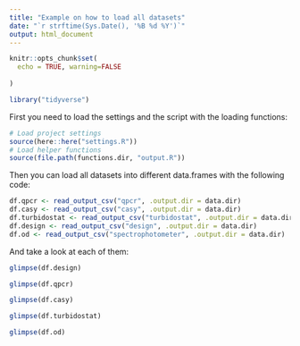 ```yaml
---
title: "Example on how to load all datasets"
date: "`r strftime(Sys.Date(), '%B %d %Y')`"
output: html_document
---
```


```r
knitr::opts_chunk$set(
  echo = TRUE, warning=FALSE
  
)

library("tidyverse")
```

First you need to load the settings and the script with the loading functions:

```r
# Load project settings
source(here::here("settings.R"))
# Load helper functions
source(file.path(functions.dir, "output.R"))
```

Then you can load all datasets into different data.frames with the following code:

```r
df.qpcr <- read_output_csv("qpcr", .output.dir = data.dir)
df.casy <- read_output_csv("casy", .output.dir = data.dir)
df.turbidostat <- read_output_csv("turbidostat", .output.dir = data.dir)
df.design <- read_output_csv("design", .output.dir = data.dir)
df.od <- read_output_csv("spectrophotometer", .output.dir = data.dir)
```

And take a look at each of them:

```r
glimpse(df.design)
```

```r
glimpse(df.qpcr)
```

```r
glimpse(df.casy)
```

```r
glimpse(df.turbidostat)
```

```r
glimpse(df.od)
```

